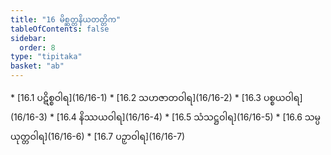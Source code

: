 ```yaml
---
title: "16 မိစ္ဆတ္တနိယတတ္တိက"
tableOfContents: false
sidebar:
  order: 8
type: "tipitaka"
basket: "ab"
---
```



<DynamicBreadcrumb />



<TableOfContents>
* [16.1 ပဋိစ္စဝါရ](16/16-1)
* [16.2 သဟဇာတဝါရ](16/16-2)
* [16.3 ပစ္စယဝါရ](16/16-3)
* [16.4 နိဿယဝါရ](16/16-4)
* [16.5 သံသဋ္ဌဝါရ](16/16-5)
* [16.6 သမ္ပယုတ္တဝါရ](16/16-6)
* [16.7 ပဉှာဝါရ](16/16-7)
</TableOfContents>